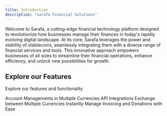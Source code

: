 ```yaml
---
title: Introduction
description: "Sarafa Financial Solutions"
---
```


Welcome to Sarafa, a cutting-edge financial technology platform designed to revolutionize how businesses manage their finances in today's rapidly evolving digital landscape. 
At its core, Sarafa leverages the power and stability of stablecoins, seamlessly integrating them with a diverse range of financial services and tools. 
This innovative approach empowers businesses of all sizes to streamline their financial operations, enhance efficiency, and unlock new possibilities for growth.

## Explore our Features

Explore our features and functionality

<CardGroup cols={2}>
  <Card
    title="Accounts Management"
    icon="palette"
    href="/business/accounts/accounts"
  >
    Account Managements in Multiple Currencies
  </Card>
  <Card
    title="Reference APIs"
    icon="code"
    href="/api-reference/introduction"
  >
    API Integrations
  </Card>
  <Card
    title="Exchange"
    icon="swap"
    href="/business/accounts/exchange"
  >
    Exchange between Multiple Currencies Instantly
  </Card>
  <Card
    title="Paylinks"
    icon="stars"
    href="/paylinks"
  >
    Manage Invoicing and Donations with Ease
  </Card>
</CardGroup>
